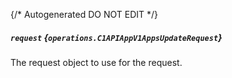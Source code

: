 {/* Autogenerated DO NOT EDIT  */}

##### `request` *{`operations.C1APIAppV1AppsUpdateRequest`}*
The request object to use for the request.

<Collapsible openLabel={Labels.showProperties} closeLabel={Labels.hideProperties}>
  <C1APIAppV1AppsUpdateRequest />
</Collapsible>


